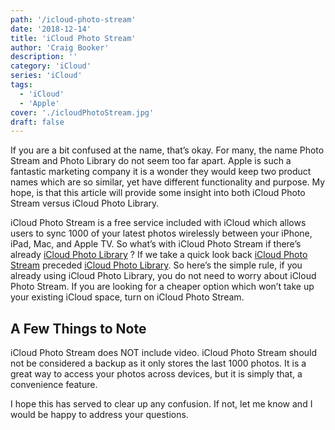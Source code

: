 ```yaml
---
path: '/icloud-photo-stream'
date: '2018-12-14'
title: 'iCloud Photo Stream'
author: 'Craig Booker'
description: ''
category: 'iCloud'
series: 'iCloud'
tags:
  - 'iCloud'
  - 'Apple'
cover: './icloudPhotoStream.jpg'
draft: false
---
```


If you are a bit confused at the name, that’s okay. For many, the name Photo Stream and Photo Library do not seem too far apart. Apple is such a fantastic marketing company it is a wonder they would keep two product names which are so similar, yet have different functionality and purpose. My hope, is that this article will provide some insight into both iCloud Photo Stream versus iCloud Photo Library.

iCloud Photo Stream is a free service included with iCloud which allows users to sync 1000 of your latest photos wirelessly between your iPhone, iPad, Mac, and Apple TV. So what’s with iCloud Photo Stream if there’s already [iCloud Photo Library](https://www.itech.plus/blog/icloud-photo-library) ? If we take a quick look back [iCloud Photo Stream](https://www.itech.plus/blog/icloud-photo-library) preceded [iCloud Photo Library](https://www.itech.plus/blog/icloud-photo-library). So here’s the simple rule, if you already using iCloud Photo Library, you do not need to worry about iCloud Photo Stream. If you are looking for a cheaper option which won’t take up your existing iCloud space, turn on iCloud Photo Stream.

## A Few Things to Note

iCloud Photo Stream does NOT include video. iCloud Photo Stream should not be considered a backup as it only stores the last 1000 photos. It is a great way to access your photos across devices, but it is simply that, a convenience feature.

I hope this has served to clear up any confusion. If not, let me know and I would be happy to address your questions.
